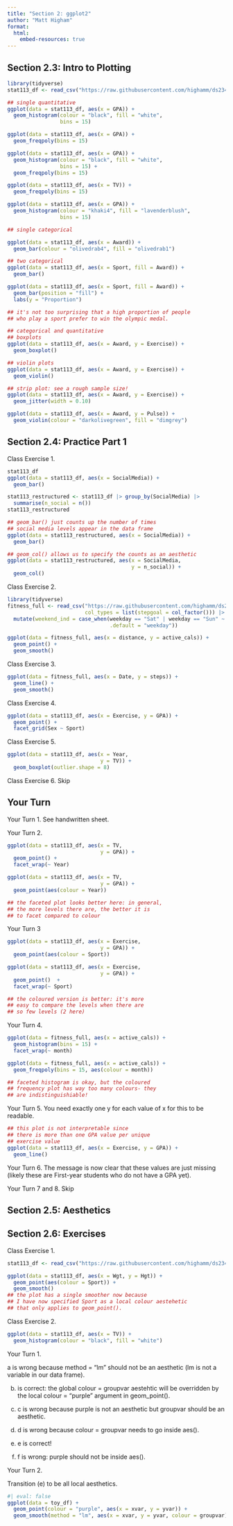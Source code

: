 ```yaml
---
title: "Section 2: ggplot2"
author: "Matt Higham"
format: 
  html:
    embed-resources: true
---
```


## Section 2.3: Intro to Plotting

```r
library(tidyverse)
stat113_df <- read_csv("https://raw.githubusercontent.com/highamm/ds234_quarto/main/data_online/stat113.csv")
```

```r
## single quantitative
ggplot(data = stat113_df, aes(x = GPA)) +
  geom_histogram(colour = "black", fill = "white",
                 bins = 15)

ggplot(data = stat113_df, aes(x = GPA)) +
  geom_freqpoly(bins = 15)

ggplot(data = stat113_df, aes(x = GPA)) +
  geom_histogram(colour = "black", fill = "white",
                 bins = 15) +
  geom_freqpoly(bins = 15)

ggplot(data = stat113_df, aes(x = TV)) +
  geom_freqpoly(bins = 15)

ggplot(data = stat113_df, aes(x = GPA)) +
  geom_histogram(colour = "khaki4", fill = "lavenderblush",
                 bins = 15)
```

```r
## single categorical

ggplot(data = stat113_df, aes(x = Award)) +
  geom_bar(colour = "olivedrab4", fill = "olivedrab1")
```

```r
## two categorical
ggplot(data = stat113_df, aes(x = Sport, fill = Award)) +
  geom_bar() 

ggplot(data = stat113_df, aes(x = Sport, fill = Award)) +
  geom_bar(position = "fill") +
  labs(y = "Proportion")

## it's not too surprising that a high proportion of people
## who play a sport prefer to win the olympic medal.
```

```r
## categorical and quantitative
## boxplots
ggplot(data = stat113_df, aes(x = Award, y = Exercise)) +
  geom_boxplot()

## violin plots
ggplot(data = stat113_df, aes(x = Award, y = Exercise)) +
  geom_violin()

## strip plot: see a rough sample size!
ggplot(data = stat113_df, aes(x = Award, y = Exercise)) +
  geom_jitter(width = 0.10)

ggplot(data = stat113_df, aes(x = Award, y = Pulse)) +
  geom_violin(colour = "darkolivegreen", fill = "dimgrey")
```

## Section 2.4: Practice Part 1

Class Exercise 1.

```r
stat113_df
ggplot(data = stat113_df, aes(x = SocialMedia)) +
  geom_bar()

stat113_restructured <- stat113_df |> group_by(SocialMedia) |>
  summarise(n_social = n())
stat113_restructured

## geom_bar() just counts up the number of times
## social media levels appear in the data frame
ggplot(data = stat113_restructured, aes(x = SocialMedia)) +
  geom_bar()

## geom_col() allows us to specify the counts as an aesthetic
ggplot(data = stat113_restructured, aes(x = SocialMedia,
                                        y = n_social)) +
  geom_col()

```

Class Exercise 2.

```r
library(tidyverse)
fitness_full <- read_csv("https://raw.githubusercontent.com/highamm/ds234_quarto/main/data_online/higham_fitness_clean.csv",
                         col_types = list(stepgoal = col_factor())) |>
  mutate(weekend_ind = case_when(weekday == "Sat" | weekday == "Sun" ~ "weekend",
                                 .default = "weekday"))

ggplot(data = fitness_full, aes(x = distance, y = active_cals)) +
  geom_point() +
  geom_smooth()
```

Class Exercise 3.

```r
ggplot(data = fitness_full, aes(x = Date, y = steps)) +
  geom_line() +
  geom_smooth()
```

Class Exercise 4.

```r
ggplot(data = stat113_df, aes(x = Exercise, y = GPA)) +
  geom_point() +
  facet_grid(Sex ~ Sport)
```

Class Exercise 5.

```r
ggplot(data = stat113_df, aes(x = Year,
                              y = TV)) +
  geom_boxplot(outlier.shape = 8)
```

Class Exercise 6. Skip

## Your Turn

Your Turn 1. See handwritten sheet.

Your Turn 2.

```r
ggplot(data = stat113_df, aes(x = TV,
                              y = GPA)) +
  geom_point() +
  facet_wrap(~ Year)

ggplot(data = stat113_df, aes(x = TV,
                              y = GPA)) +
  geom_point(aes(colour = Year)) 

## the faceted plot looks better here: in general,
## the more levels there are, the better it is 
## to facet compared to colour
```

Your Turn 3

```r
ggplot(data = stat113_df, aes(x = Exercise,
                              y = GPA)) +
  geom_point(aes(colour = Sport))

ggplot(data = stat113_df, aes(x = Exercise,
                              y = GPA)) +
  geom_point()  +
  facet_wrap(~ Sport)

## the coloured version is better: it's more
## easy to compare the levels when there are 
## so few levels (2 here)
```

Your Turn 4.

```r
ggplot(data = fitness_full, aes(x = active_cals)) +
  geom_histogram(bins = 15) +
  facet_wrap(~ month)

ggplot(data = fitness_full, aes(x = active_cals)) +
  geom_freqpoly(bins = 15, aes(colour = month))

## faceted histogram is okay, but the coloured
## frequency plot has way too many colours- they
## are indistinguishiable!
```

Your Turn 5. You need exactly one y for each value of x for this to be readable.

```r
## this plot is not interpretable since
## there is more than one GPA value per unique
## exercise value
ggplot(data = stat113_df, aes(x = Exercise, y = GPA)) +
  geom_line()
```

Your Turn 6. The message is now clear that these values are just missing (likely these are First-year students who do not have a GPA yet).

Your Turn 7 and 8. Skip

## Section 2.5: Aesthetics

## Section 2.6: Exercises

Class Exercise 1.

```r
stat113_df <- read_csv("https://raw.githubusercontent.com/highamm/ds234_quarto/main/data_online/stat113.csv")

ggplot(data = stat113_df, aes(x = Wgt, y = Hgt)) +
  geom_point(aes(colour = Sport)) +
  geom_smooth()
## the plot has a single smoother now because
## I have now specified Sport as a local colour aestehetic
## that only applies to geom_point().
```

Class Exercise 2.

```r
ggplot(data = stat113_df, aes(x = TV)) +
  geom_histogram(colour = "black", fill = "white")
```

Your Turn 1. 

a is wrong because method = "lm" should not be an aesthetic (lm is not a variable in our data frame).

b. is correct: the global colour = groupvar aestehtic will be overridden by the local colour = "purple" argument in geom_point().

c. c is wrong because purple is not an aesthetic but groupvar should be an aesthetic.

d. d is wrong because colour = groupvar needs to go inside aes().

e. e is correct!

f. f is wrong: purple should not be inside aes().

Your Turn 2.

Transition (e) to be all local aesthetics.

```r
#| eval: false
ggplot(data = toy_df) +
  geom_point(colour = "purple", aes(x = xvar, y = yvar)) +
  geom_smooth(method = "lm", aes(x = xvar, y = yvar, colour = groupvar))
```